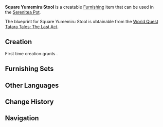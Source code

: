 {{Furnishing Infobox
|id             = 374204
|image          = Item Square Yumemiru Stool.png
|category       = Small Furnishing
|subcategory    = Seating
|rarity         = 3
|adeptal_energy = 60
|load           = 35
|reduced_load   = 35
|description    = A traditional stool made from [[Yumemiru Wood]]. Its surface has been dyed using special methods from [[Inazuma]], and it has lovely, bright metals as ornamentation. All residents of [[Hanamizaka]] will tell you that sitting on this kind of stool when dining boosts your appetite. Could it be that furniture made from Yumemiru Wood has undiscovered mystical properties?
|blueprint      = [[Tatara Tales: The Last Act]]
}}
'''Square Yumemiru Stool''' is a creatable [[Furnishing]] item that can be used in the [[Serenitea Pot]].

The blueprint for Square Yumemiru Stool is obtainable from the [[World Quest]] [[Tatara Tales: The Last Act]].

==Creation==
First time creation grants {{Item|Trust|24|x=60}}.
{{Recipe
|type = Creation
|time = 14h
|Yumemiru Wood = 6
|Iron Chunk = 2
|Red Dye = 4
|sort = Yumemiru Wood,Iron Chunk
}}

==Furnishing Sets==
{{Craft Usage}}

==Other Languages==
{{Other Languages
|default_hidden = 1
|en      = Square Yumemiru Stool
|zhs     = 梦见木方凳
|zhs_rm  = Mèngjiàn-mù Fāng Dèng
|zht     = 夢見木方凳
|zht_rm  = Mèngjiàn-mù Fāng Dèng
|ja      = 夢見材の腰掛け
|ja_rm   = Yumemiru-zai no Koshikake{{Assumed}}
|ko      = 꿈의 나무 의자
|ko_rm   = 
|es      = Banco de madera onírica
|fr      = Tabouret en bois de rêve
|ru      = Скамейка из юмэмиру
|th      = เก้าอี้สตูลไม้ Yumemiru
|th_rm   = 
|vi      = Ghế Gỗ Mơ Mộng
|de      = Hocker aus Yumemiru-Holz
|id      = Bangku Yumemiru Persegi
|pt      = Banco Quadrado de Madeira Yumemiru
}}

==Change History==
{{Change History|2.0}}

==Navigation==
{{Furnishing Navbox/Interior|Small Furnishing}}